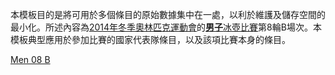 <noinclude>
本模板目的是將可用於多個條目的原始數據集中在一處，以利於維護及儲存空間的最小化。所述內容為[[2014年冬季奧林匹克運動會]]的[[2014年冬季奧林匹克運動會男子冰壺比賽|'''男子'''冰壺比賽]]第8輪B場次。本模板典型應用於參加比賽的國家代表隊條目，以及該項比賽本身的條目。
</noinclude>{{Curlingbox
| sheet = B {{v|2014 Winter Olympics men's curling draw 8 sheet B}}
| team1 = {{flagIOC|RUS|2014年冬季}}（[[Andrey Drozdov|Drozdov]]）{{X}}
|0|2|1|0|2|0|0|0|1|1| |7
| team2 = {{flagIOC|USA|2014年冬季}}（[[约翰·舒斯特|舒斯特]]）
|0|0|0|3|0|2|1|0|0|0| |6
}}<noinclude>
{{2014 Winter Olympics curling convenience template navbox}}
[[Category:2014年冬季奧林匹克運動會冰壺比賽模板|Men 08 B]]
</noinclude>